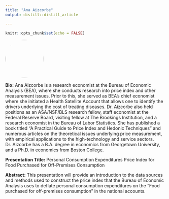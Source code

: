 ```yaml
---
title: "Ana Aizcorbe"
output: distill::distill_article

---
```


```r
knitr::opts_chunk$set(echo = FALSE)
```


:::float-left

<img src="images/Ana_Aizcorbe.png" style="width: 120px; height: 120px; object-fit: cover; border-radius: 50%;">

**Bio:** Ana Aizcorbe is a research economist at the Bureau of Economic Analysis (BEA), where she conducts research into price index and other measurement issues. Prior to this, she served as BEA’s chief economist where she initiated a Health Satellite Account that allows one to identify the drivers underlying the cost of treating diseases. Dr. Aizcorbe also held positions as an ASA/NSF/BLS research fellow, staff economist at the Federal Reserve Board, visiting fellow at The Brookings Institution, and a research economist in the Bureau of Labor Statistics. She has published a book titled “A Practical Guide to Price Index and Hedonic Techniques” and numerous articles on the theoretical issues underlying price measurement, with empirical applications to the high-technology and service sectors. Dr. Aizcorbe has a B.A. degree in economics from Georgetown University, and a Ph.D. in economics from Boston College.

**Presentation Title:** Personal Consumption Expenditures Price Index for Food Purchased for Off-Premises Consumption

**Abstract:** This presentation will provide an introduction to the data sources and methods used to construct the price index that the Bureau of Economic Analysis uses to deflate personal consumption expenditures on the "Food purchased for off-premises consumption" in the national accounts.

:::









